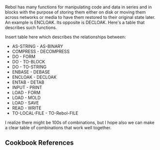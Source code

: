 {{Cookbook|title=Function Symmetry|author=Henrik Mikael Kristensen|level=1|category=}}

Rebol has many functions for manipulating code and data in series and in blocks with the purpose of storing them either on disk or moving them across networks or media to have them restored to their original state later. An example is ENCLOAK. Its opposite is DECLOAK. Here's a table that describes such functions.

Insert table here which describes the relationships between:

*AS-STRING - AS-BINARY
*COMPRESS - DECOMPRESS
*DO - FORM
*DO - TO-BLOCK
*DO - TO-STRING
*ENBASE - DEBASE
*ENCLOAK - DECLOAK
*ENTAB - DETAB
*INPUT - PRINT
*LOAD - FORM
*LOAD - MOLD
*LOAD - SAVE
*READ - WRITE
*TO-LOCAL-FILE - TO-Rebol-FILE

I realize there might be 100s of combinations, but I hope also we can make a clear table of combinations that work well together.

==Cookbook References==

{{:Cookbook References}}